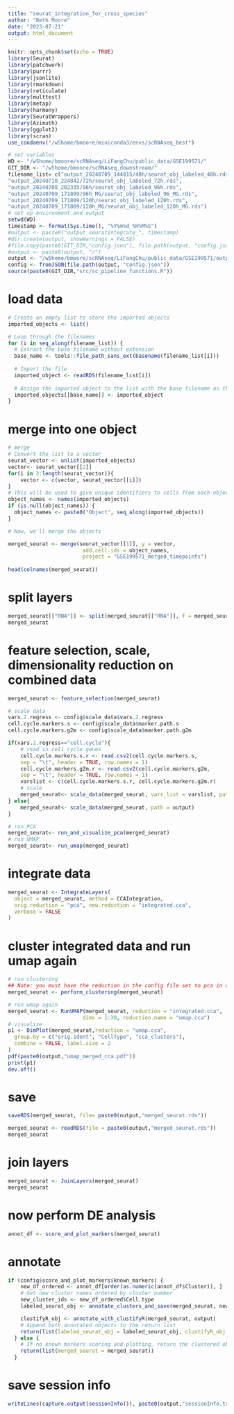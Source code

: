 ```yaml
---
title: "seurat_integration_for_cross_species"
author: "Beth Moore"
date: "2023-07-21"
output: html_document
---
```


```r
knitr::opts_chunk$set(echo = TRUE)
library(Seurat)
library(patchwork)
library(purrr)
library(jsonlite)
library(rmarkdown)
library(reticulate)
library(multtest)
library(metap)
library(harmony)
library(SeuratWrappers)
library(Azimuth)
library(ggplot2)
library(scran)
use_condaenv("/w5home/bmoore/miniconda3/envs/scRNAseq_best")

# set variables
WD <- "/w5home/bmoore/scRNAseq/LiFangChu/public_data/GSE199571/"
GIT_DIR <- "/w5home/bmoore/scRNAseq_downstream/"
filename_list= c("output_20240709_144815/48h/seurat_obj_labeled_48h.rds",
"output_20240710_224842/72h/seurat_obj_labeled_72h.rds",
"output_20240708_202335/96h/seurat_obj_labeled_96h.rds",
"output_20240709_171809/96h_MG/seurat_obj_labeled_96_MG.rds",
"output_20240709_171809/120h/seurat_obj_labeled_120h.rds",
"output_20240709_171809/120h_MG/seurat_obj_labeled_120h_MG.rds")
# set up environment and output
setwd(WD)
timestamp <- format(Sys.time(), "%Y%m%d_%H%M%S")
#output <- paste0("output_seuratintegrate_", timestamp)
#dir.create(output, showWarnings = FALSE)
#file.copy(paste0(GIT_DIR,"config.json"), file.path(output, "config.json"))
#output <- paste0(output, "/")
output <- "/w5home/bmoore/scRNAseq/LiFangChu/public_data/GSE199571/output_seurat_20240717_091724/"
config <- fromJSON(file.path(output, "config.json"))
source(paste0(GIT_DIR,"src/sc_pipeline_functions.R"))
```

# load data
```r
# Create an empty list to store the imported objects
imported_objects <- list()

# Loop through the filenames
for (i in seq_along(filename_list)) {
  # Extract the base filename without extension
  base_name <- tools::file_path_sans_ext(basename(filename_list[i]))
  
  # Import the file
  imported_object <- readRDS(filename_list[i])
  
  # Assign the imported object to the list with the base filename as the name
  imported_objects[[base_name]] <- imported_object
}
```
# merge into one object
```r
# merge
# Convert the list to a vector
seurat_vector <- unlist(imported_objects)
vector<- seurat_vector[[2]]
for(i in 3:length(seurat_vector)){
    vector <- c(vector, seurat_vector[[i]])
}
# This will be used to give unique identifiers to cells from each object
object_names <- names(imported_objects)
if (is.null(object_names)) {
  object_names <- paste0("Object", seq_along(imported_objects))
}

# Now, we'll merge the objects

merged_seurat <- merge(seurat_vector[[1]], y = vector, 
                        add.cell.ids = object_names, 
                        project = "GSE199571_merged_timepoints")
 
head(colnames(merged_seurat))
```
# split layers
```r
merged_seurat[["RNA"]] <- split(merged_seurat[["RNA"]], f = merged_seurat$orig.ident)
merged_seurat
```
# feature selection, scale, dimensionality reduction on combined data
```r
merged_seurat <- feature_selection(merged_seurat)
```
```r
# scale data
vars.2.regress <- config$scale_data$vars.2.regress
cell.cycle.markers.s <- config$scale_data$marker.path.s
cell.cycle.markers.g2m <- config$scale_data$marker.path.g2m

if(vars.2.regress=="cell.cycle"){
    # read in cell cycle genes
    cell.cycle.markers.s.r <- read.csv2(cell.cycle.markers.s, 
    sep = "\t", header = TRUE, row.names = 1)
    cell.cycle.markers.g2m.r <- read.csv2(cell.cycle.markers.g2m, 
    sep = "\t", header = TRUE, row.names = 1)
    varslist <- c(cell.cycle.markers.s.r, cell.cycle.markers.g2m.r)
    # scale
    merged_seurat<- scale_data(merged_seurat, vars_list = varslist, path = output)
} else{
    merged_seurat<- scale_data(merged_seurat, path = output)
}
```
```r
# run PCA
merged_seurat<- run_and_visualize_pca(merged_seurat)
# run UMAP
merged_seurat<- run_umap(merged_seurat)
```

# integrate data
```r
merged_seurat <- IntegrateLayers(
  object = merged_seurat, method = CCAIntegration,
  orig.reduction = "pca", new.reduction = "integrated.cca",
  verbose = FALSE
)
```
# cluster integrated data and run umap again
```r
# run clustering
## Note: you must have the reduction in the config file set to pca in order for this to work
merged_seurat <- perform_clustering(merged_seurat)
```
```r
# run umap again
merged_seurat <- RunUMAP(merged_seurat, reduction = "integrated.cca", 
                        dims = 1:30, reduction.name = "umap.cca")
# visualize
p1 <- DimPlot(merged_seurat,reduction = "umap.cca",
  group.by = c("orig.ident", "CellType", "cca_clusters"),
  combine = FALSE, label.size = 2
)
pdf(paste0(output,"umap_merged_cca.pdf"))
print(p1)
dev.off()
```
# save
```r
saveRDS(merged_seurat, file= paste0(output,"merged_seurat.rds"))
```
```r
merged_seurat <- readRDS(file = paste0(output,"merged_seurat.rds"))
merged_seurat
```

# join layers
```r
merged_seurat <- JoinLayers(merged_seurat)
merged_seurat
```
# now perform DE analysis
```r
annot_df <- score_and_plot_markers(merged_seurat)
```
# annotate
```r
if (config$score_and_plot_markers$known_markers) {
    new_df_ordered <- annot_df[order(as.numeric(annot_df$Cluster)), ]
    # Get new cluster names ordered by cluster number
    new_cluster_ids <- new_df_ordered$Cell.type
    labeled_seurat_obj <- annotate_clusters_and_save(merged_seurat, new_cluster_ids, output)

    clustifyR_obj <- annotate_with_clustifyR(merged_seurat, output)
    # Append both annotated objects to the return list
    return(list(labeled_seurat_obj = labeled_seurat_obj, clustifyR_obj = clustifyR_obj))
  } else {
    # If no known markers scoring and plotting, return the clustered object only
    return(list(merged_seurat = merged_seurat))
  }
```
# save session info
```r
writeLines(capture.output(sessionInfo()), paste0(output,"sessionInfo.txt"))
```